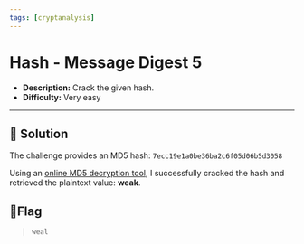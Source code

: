 ---
tags: [cryptanalysis]
---
# Hash - Message Digest 5

- **Description:** Crack the given hash.
- **Difficulty:** Very easy

---

## 🔎 Solution
The challenge provides an MD5 hash: 
`7ecc19e1a0be36ba2c6f05d06b5d3058`

Using an [online MD5 decryption tool](https://md5decrypt.net/), I successfully cracked the hash and retrieved the plaintext value: **weak**.

## 🚩Flag
> `weal`

